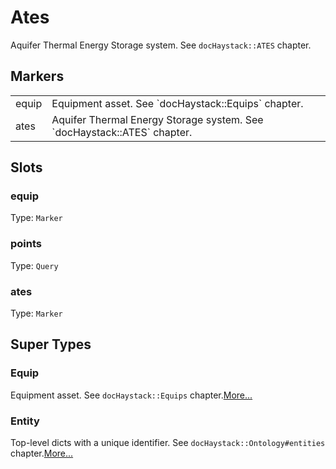 # Ates
Aquifer Thermal Energy Storage system.
See `docHaystack::ATES` chapter.
## Markers
<table>
<tbody>
<tr>
<td className='p-2 align-top'><span className='bg-sky-200 rounded-md px-3 py-1 text-sky-700 block font-semibold text-center text-sm'>equip </span></td>
<td className='p-2 align-top'>Equipment asset. See `docHaystack::Equips` chapter.</td>
</tr>
<tr>
<td className='p-2 align-top'><span className='bg-sky-200 rounded-md px-3 py-1 text-sky-700 block font-semibold text-center text-sm'>ates </span></td>
<td className='p-2 align-top'>Aquifer Thermal Energy Storage system. See `docHaystack::ATES` chapter.</td>
</tr>
</tbody>
</table>

## Slots

### equip
Type: `Marker`

### points
Type: `Query`

### ates
Type: `Marker`



## Super Types
### Equip
Equipment asset.
See `docHaystack::Equips` chapter.[More...](./Equip)

### Entity
Top-level dicts with a unique identifier.
See `docHaystack::Ontology#entities` chapter.[More...](./Entity)



